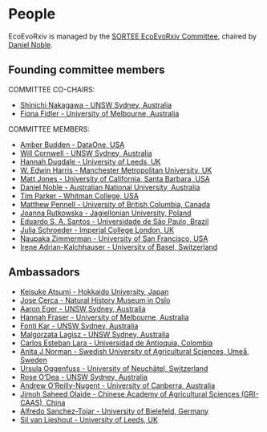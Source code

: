 # People {#people}

EcoEvoRxiv is managed by the [SORTEE EcoEvoRxiv Committee](https://www.sortee.org/people/#ecoevorxiv-committee), chaired by [Daniel Noble](http://nobledan.com/).

## Founding committee members {-}

COMMITTEE CO-CHAIRS:

- [Shinichi Nakagawa - UNSW Sydney, Australia](http://www.i-deel.org/shinichi-nakagawa.html)
- [Fiona Fidler - University of Melbourne, Australia](https://fionaresearch.wordpress.com/about/)

COMMITTEE MEMBERS:

- [Amber Budden - DataOne, USA](https://www.dataone.org/organization/executive-team/amber-budden)
- [Will Cornwell - UNSW Sydney, Australia](http://willcornwell.org/)
- [Hannah Dugdale - University of Leeds, UK](https://hannahdugdale.wordpress.com/)
- [W. Edwin Harris - Manchester Metropolitan University, UK](https://www2.mmu.ac.uk/sste/staff/profile/index.php?id=2420)
- [Matt Jones - University of California, Santa Barbara, USA](https://www.nceas.ucsb.edu/content/matt-jones-director-informatics-research-and-development)
- [Daniel Noble - Australian National University, Australia](http://nobledan.com/)
- [Tim Parker - Whitman College, USA](http://people.whitman.edu/~parkerth/)
- [Matthew Pennell - University of British Columbia, Canada](https://biodiversity.ubc.ca/people/faculty/matthew-pennell)
- [Joanna Rutkowska - Jagiellonian University, Poland](http://149.156.165.8/rutkowska/index_e.htm)
- [Eduardo S. A. Santos - Universidade de São Paulo, Brazil](http://www.eduardosantos-lab.weebly.com/)
- [Julia Schroeder - Imperial College London, UK](https://www.imperial.ac.uk/people/julia.schroeder)
- [Naupaka Zimmerman - University of San Francisco, USA](http://naupaka.net/)
- [Irene Adrian-Kalchhauser - University of Basel, Switzerland](https://mgu.unibas.ch/en/team/irene-adrian-kalchhauser/)


## Ambassadors {-}

- [Keisuke Atsumi - Hokkaido University, Japan](https://ugui-guigui.wixsite.com/ugui-guigui)
- [Jose Cerca - Natural History Museum in Oslo](http://jcerca.org/)
- [Aaron Eger - UNSW Sydney, Australia](http://aaroneger.weebly.com)
- [Hannah Fraser  - University of Melbourne, Australia](https://hsfraser.wordpress.com/)
- [Fonti Kar - UNSW Sydney, Australia](https://fontikar.wordpress.com/)
- [Malgorzata Lagisz - UNSW Sydney, Australia](www.mlagisz.weebly.com)
- [Carlos Esteban Lara - Universidad de Antioquia, Colombia](https://scholar.google.co.nz/citations?user=NmWyTbwAAAAJ&hl=en)
- [Anita J Norman - Swedish University of Agricultural Sciences, Umeå, Sweden](http://anitajnorman.weebly.com)
- [Ursula Oggenfuss - University of Neuchâtel, Switzerland](https://www.unine.ch/biologie/en/home/collaborateurs/laboratoire-de-genetique-evoluti/ursula-oggenfuss.html)
- [Rose O'Dea - UNSW Sydney, Australia](https://www.roseodea.com/)
- [Andrew O'Reilly-Nugent - University of Canberra, Australia](http://aornugent.github.io)
- [Jimoh Saheed Olaide - Chinese Academy of Agricultural Sciences (GRI-CAAS), China](jimoh_curriculum_vitae.pdf)
- [Alfredo Sanchez-Tojar - University of Bielefeld, Germany](https://scholar.google.co.uk/citations?hl=en&user=Sh-Rjq8AAAAJ&view_op=list_works)
- [Sil van Lieshout - University of Leeds, UK](https://biologicalsciences.leeds.ac.uk/biological-sciences/pgr/901/sil-van-lieshout)